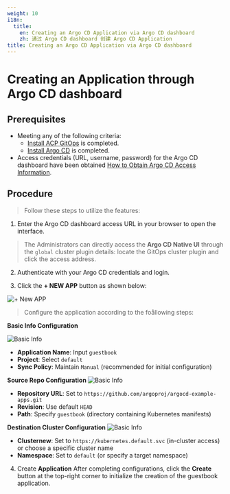 ```yaml
---
weight: 10
i18n:
  title:
    en: Creating an Argo CD Application via Argo CD dashboard
    zh: 通过 Argo CD dashboard 创建 Argo CD Application
title: Creating an Argo CD Application via Argo CD dashboard
---
```

# Creating an Application through Argo CD dashboard

## Prerequisites

- Meeting any of the following criteria:
  - [Install ACP GitOps](../install_gitops/install_gitops_plugin.mdx) is completed.
  - [Install Argo CD](../install_gitops/install_argocd_opeator.mdx) is completed.
- Access credentials (URL, username, password) for the Argo CD dashboard have been obtained [How to Obtain Argo CD Access Information](./argocd_info.mdx).

## Procedure

> Follow these steps to utilize the features:

1. Enter the Argo CD dashboard access URL in your browser to open the interface.

> The Administrators can directly access the **Argo CD Native UI** through the `global` cluster plugin details: locate the GitOps cluster plugin and click the access address.

2. Authenticate with your Argo CD credentials and login.

3. Click the **+ NEW APP** button as shown below:

![+ New APP](../assets/new_app_button.png)

> Configure the application according to the foållowing steps:

**Basic Info Configuration**

![Basic Info](../assets/new_app_button_info.png)

- **Application Name**: Input `guestbook`
- **Project**: Select `default`
- **Sync Policy**: Maintain `Manual` (recommended for initial configuration)

**Source Repo Configuration**
![Basic Info](../assets/new_app_button_source.png)

- **Repository URL**: Set to `https://github.com/argoproj/argocd-example-apps.git`
- **Revision**: Use default `HEAD`
- **Path**: Specify `guestbook` (directory containing Kubernetes manifests)

**Destination Cluster Configuration**
![Basic Info](../assets/new_app_button_repo.png)

- **Clusternew**: Set to `https://kubernetes.default.svc` (in-cluster access) or choose a specific cluster name
- **Namespace**: Set to `default` (or specify a target namespace)

4. Create **Application**
  After completing configurations, click the **Create** button at the top-right corner to initialize the creation of the guestbook application.